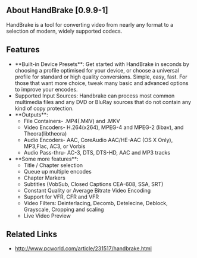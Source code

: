 ==About HandBrake [0.9.9-1]==
HandBrake is a tool for converting video from nearly any format to a selection of modern, widely supported codecs.
{{images/HandBrake.jpg}}
==Features==
* **Built-in Device Presets**: Get started with HandBrake in seconds by choosing a profile optimised for your device, or choose a universal profile for standard or high quality conversions. Simple, easy, fast. For those that want more choice, tweak many basic and advanced options to improve your encodes. 
* Supported Input Sources: Handbrake can process most common multimedia files and any DVD or BluRay sources that do not contain any kind of copy protection.
* **Outputs**:
** File Containers- .MP4(.M4V) and .MKV
** Video Encoders- H.264(x264), MPEG-4 and MPEG-2 (libav), and Theora(libtheora)
**Audio Encoders- AAC, CoreAudio AAC/HE-AAC (OS X Only), MP3,Flac, AC3, or Vorbis
** Audio Pass-thru- AC-3, DTS, DTS-HD, AAC and MP3 tracks
* **Some more features**:
**Title / Chapter selection
**Queue up multiple encodes
**Chapter Markers
**Subtitles (VobSub, Closed Captions CEA-608, SSA, SRT)
**Constant Quality or Average Bitrate Video Encoding
**Support for VFR, CFR and VFR
**Video Filters: Deinterlacing, Decomb, Detelecine, Deblock, Grayscale, Cropping and scaling
**Live Video Preview
==Related Links==
*http://www.pcworld.com/article/231517/handbrake.html

